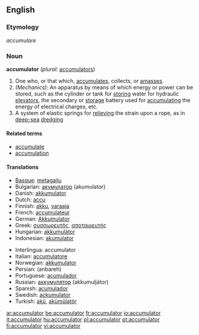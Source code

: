 ==English==
===Etymology===
{{la}} ''accumulare''

===Noun===
'''accumulator''' (''plural:'' [[accumulators]])

#One who, or that which, [[accumulate]]s, collects, or [[amass]]es.
#''(Mechanics):'' An apparatus by means of which energy or power can be stored, such as the cylinder or tank for [[storing]] water for hydraulic [[elevators]], the secondary or [[storage]] battery used for [[accumulating]] the energy of electrical charges, etc.
#A system of elastic springs for [[relieving]] the strain upon a rope, as in [[deep-sea]] [[dredging]]

====Related terms====
*[[accumulate]]
*[[accumulation]]

====Translations====
{{top}}
*[[Basque]]: [[metagailu]]
*Bulgarian: [[акумулатор]] (akumulator) {{m}}
*Danish: [[akkumulator]]
*Dutch: [[accu]]
*Finnish: [[akku]], [[varaaja]]
*French: [[accumulateur]] {{m}}
*German: [[Akkumulator]]
*Greek: [[συσσωρευτής]], [[αποταμιευτής]]
*Hungarian: [[akkumulátor]]
*Indonesian: [[akumulator]]
{{mid}}
*Interlingua: accumulator
*Italian: [[accumulatore]] {{m}}
*Norwegian: [[akkumulator]]
*Persian: {{FAchar|[[انباره]]}} (anbareh)
*Portuguese: [[acumulador]] {{m}}
*Russian: [[аккумулятор]] (akkumuljátor) {{m}}
*Spanish: [[acumulador]] {{m}}
*Swedish: [[ackumulator]]
*Turkish: [[akü]], [[akümülatör]]
{{bottom}}

[[ar:accumulator]]
[[be:accumulator]]
[[fr:accumulator]]
[[io:accumulator]]
[[it:accumulator]]
[[hu:accumulator]]
[[pl:accumulator]]
[[pt:accumulator]]
[[fi:accumulator]]
[[vi:accumulator]]